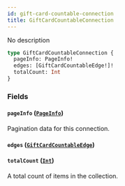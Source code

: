 ```yaml
---
id: gift-card-countable-connection
title: GiftCardCountableConnection
---
```



No description

```graphql
type GiftCardCountableConnection {
  pageInfo: PageInfo!
  edges: [GiftCardCountableEdge!]!
  totalCount: Int
}
```


### Fields

#### `pageInfo` ([`PageInfo`](../../../developer/api-reference/objects/page-info))

Pagination data for this connection.


#### `edges` ([`GiftCardCountableEdge`](../../../developer/api-reference/objects/gift-card-countable-edge))




#### `totalCount` ([`Int`](../../../developer/api-reference/scalars/int))

A total count of items in the collection.




